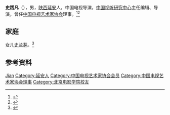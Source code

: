 '''史践凡'''（{{bd|1941年|5月|}}），男，[[陕西|陕西]][[延安|延安]]人，中国电视导演，[[中国视听研究中心|中国视听研究中心]]主任编辑、导演，曾任[[中国电视艺术家协会|中国电视艺术家协会]]理事。<ref>{{Cite book|title=中国电影电视艺术家辞典|author=何厚桢主编|publisher=中国学术期刊（光盘版）电子杂志社|year=2007|isbn=|location=北京|pages=}}</ref><ref>{{Cite book|title=中外影视大辞典|author=汪流主编; 王志敏, 陈山, 张会军等副主编|publisher=中国广播电视出版社|year=2001|isbn=|location=北京|pages=}}</ref>

== 家庭 ==
女儿[[史兰芽|史兰芽]]。<ref>{{Cite web|title=史兰芽与她的“名导”父亲|url=https://baobao.sohu.com/20080707/n257995138.shtml|accessdate=2020-12-20|work=搜狐母婴|archive-date=2021-02-01|archive-url=https://web.archive.org/web/20210201132445/https://baobao.sohu.com/20080707/n257995138.shtml|dead-url=no}}</ref>

== 参考资料 ==
{{reflist}}

{{中国人物小作品}}
{{Navboxes 
| title  = 史践凡在[[中国电视艺术家协会|中国电视艺术家协会]]的职务
| list1  =
{{中国电视艺术家协会第一届理事会}}
}}

{{Authority control}}
{{DEFAULTSORT:Shi史}}
[[Category:史姓|Jian]]
[[Category:延安人|Category:延安人]]
[[Category:中国电视艺术家协会会员|Category:中国电视艺术家协会会员]]
[[Category:中国电视艺术家协会理事|Category:中国电视艺术家协会理事]]
[[Category:北京电影学院校友|Category:北京电影学院校友]]